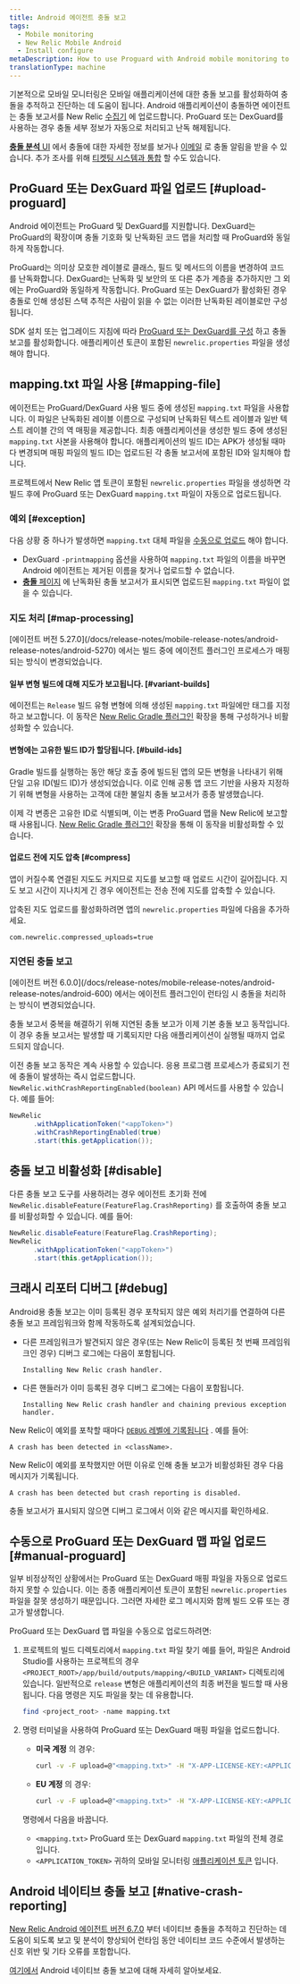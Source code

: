 ```yaml
---
title: Android 에이전트 충돌 보고
tags:
  - Mobile monitoring
  - New Relic Mobile Android
  - Install configure
metaDescription: How to use Proguard with Android mobile monitoring to automatically process and de-obfuscate crash details.
translationType: machine
---
```


기본적으로 모바일 모니터링은 모바일 애플리케이션에 대한 충돌 보고를 활성화하여 충돌을 추적하고 진단하는 데 도움이 됩니다. Android 애플리케이션이 충돌하면 에이전트는 충돌 보고서를 New Relic [수집기](/docs/accounts-partnerships/education/getting-started-new-relic/glossary#collector) 에 업로드합니다. ProGuard 또는 DexGuard를 사용하는 경우 충돌 세부 정보가 자동으로 처리되고 난독 해제됩니다.

[**충돌 분석** UI](/docs/mobile-monitoring/mobile-monitoring-ui/crashes/crash-analysis-group-filter-your-crashes) 에서 충돌에 대한 자세한 정보를 보거나 [이메일](/docs/mobile-monitoring/mobile-monitoring-ui/crashes/receive-crash-notifications-email) 로 충돌 알림을 받을 수 있습니다. 추가 조사를 위해 [티켓팅 시스템과 통합](/docs/mobile-monitoring/mobile-monitoring-ui/crashes/file-tickets-mobile-app-crashes) 할 수도 있습니다.

## ProGuard 또는 DexGuard 파일 업로드 [#upload-proguard]

Android 에이전트는 ProGuard 및 DexGuard를 지원합니다. DexGuard는 ProGuard의 확장이며 충돌 기호화 및 난독화된 코드 맵을 처리할 때 ProGuard와 동일하게 작동합니다.

ProGuard는 의미상 모호한 레이블로 클래스, 필드 및 메서드의 이름을 변경하여 코드를 난독화합니다. DexGuard는 난독화 및 보안의 또 다른 추가 계층을 추가하지만 그 외에는 ProGuard와 동일하게 작동합니다. ProGuard 또는 DexGuard가 활성화된 경우 충돌로 인해 생성된 스택 추적은 사람이 읽을 수 없는 이러한 난독화된 레이블로만 구성됩니다.

SDK 설치 또는 업그레이드 지침에 따라 [ProGuard 또는 DexGuard를 구성](/docs/mobile-monitoring/new-relic-mobile-android/install-configure/configure-proguard-or-dexguard-android-apps) 하고 충돌 보고를 활성화합니다. 애플리케이션 토큰이 포함된 `newrelic.properties` 파일을 생성해야 합니다.

## mapping.txt 파일 사용 [#mapping-file]

에이전트는 ProGuard/DexGuard 사용 빌드 중에 생성된 `mapping.txt` 파일을 사용합니다. 이 파일은 난독화된 레이블 이름으로 구성되며 난독화된 텍스트 레이블과 일반 텍스트 레이블 간의 역 매핑을 제공합니다. 최종 애플리케이션을 생성한 빌드 중에 생성된 `mapping.txt` 사본을 사용해야 합니다. 애플리케이션의 빌드 ID는 APK가 생성될 때마다 변경되며 매핑 파일의 빌드 ID는 업로드된 각 충돌 보고서에 포함된 ID와 일치해야 합니다.

프로젝트에서 New Relic 앱 토큰이 포함된 `newrelic.properties` 파일을 생성하면 각 빌드 후에 ProGuard 또는 DexGuard `mapping.txt` 파일이 자동으로 업로드됩니다.

### 예외 [#exception]

다음 상황 중 하나가 발생하면 `mapping.txt` 대체 파일을 [수동으로 업로드](#manual-proguard) 해야 합니다.

* DexGuard `-printmapping` 옵션을 사용하여 `mapping.txt` 파일의 이름을 바꾸면 Android 에이전트는 제거된 이름을 찾거나 업로드할 수 없습니다.
* [**충돌** 페이지](/docs/mobile-monitoring/mobile-monitoring-ui/crashes/mobile-apps-crashes-dashboard) 에 난독화된 충돌 보고서가 표시되면 업로드된 `mapping.txt` 파일이 없을 수 있습니다.

### 지도 처리 [#map-processing]

<Callout variant="important">
  [에이전트 버전 5.27.0](/docs/release-notes/mobile-release-notes/android-release-notes/android-5270) 에서는 빌드 중에 에이전트 플러그인 프로세스가 매핑되는 방식이 변경되었습니다.
</Callout>

#### 일부 변형 빌드에 대해 지도가 보고됩니다. [#variant-builds]

에이전트는 `Release` 빌드 유형 변형에 의해 생성된 `mapping.txt` 파일에만 태그를 지정하고 보고합니다. 이 동작은 [New Relic Gradle 플러그인](/docs/mobile-monitoring/new-relic-mobile-android/install-configure/configure-agent-gradle-plugin-extension) 확장을 통해 구성하거나 비활성화할 수 있습니다.

#### 변형에는 고유한 빌드 ID가 할당됩니다. [#build-ids]

Gradle 빌드를 실행하는 동안 해당 호출 중에 빌드된 앱의 모든 변형을 나타내기 위해 단일 고유 ID(빌드 ID)가 생성되었습니다. 이로 인해 공통 앱 코드 기반을 사용자 지정하기 위해 변형을 사용하는 고객에 대한 불일치 충돌 보고서가 종종 발생했습니다.

이제 각 변종은 고유한 ID로 식별되며, 이는 변종 ProGuard 맵을 New Relic에 보고할 때 사용됩니다. [New Relic Gradle 플러그인](/docs/mobile-monitoring/new-relic-mobile-android/install-configure/configure-agent-gradle-plugin-extension) 확장을 통해 이 동작을 비활성화할 수 있습니다.

#### 업로드 전에 지도 압축 [#compress]

앱이 커질수록 연결된 지도도 커지므로 지도를 보고할 때 업로드 시간이 길어집니다. 지도 보고 시간이 지나치게 긴 경우 에이전트는 전송 전에 지도를 압축할 수 있습니다.

압축된 지도 업로드를 활성화하려면 앱의 `newrelic.properties` 파일에 다음을 추가하세요.

```properties
com.newrelic.compressed_uploads=true
```

### 지연된 충돌 보고

<Callout variant="important">
  [에이전트 버전 6.0.0](/docs/release-notes/mobile-release-notes/android-release-notes/android-600) 에서는 에이전트 플러그인이 런타임 시 충돌을 처리하는 방식이 변경되었습니다.
</Callout>

충돌 보고서 중복을 해결하기 위해 지연된 충돌 보고가 이제 기본 충돌 보고 동작입니다. 이 경우 충돌 보고서는 발생할 때 기록되지만 다음 애플리케이션이 실행될 때까지 업로드되지 않습니다.

이전 충돌 보고 동작은 계속 사용할 수 있습니다. 응용 프로그램 프로세스가 종료되기 전에 충돌이 발생하는 즉시 업로드합니다. `NewRelic.withCrashReportingEnabled(boolean)` API 메서드를 사용할 수 있습니다. 예를 들어:

```java
NewRelic
      .withApplicationToken("<appToken>")
      .withCrashReportingEnabled(true)
      .start(this.getApplication());
```

## 충돌 보고 비활성화 [#disable]

다른 충돌 보고 도구를 사용하려는 경우 에이전트 초기화 전에 `NewRelic.disableFeature(FeatureFlag.CrashReporting)` 를 호출하여 충돌 보고를 비활성화할 수 있습니다. 예를 들어:

```java
NewRelic.disableFeature(FeatureFlag.CrashReporting);
NewRelic
      .withApplicationToken("<appToken>")
      .start(this.getApplication());
```

## 크래시 리포터 디버그 [#debug]

Android용 충돌 보고는 이미 등록된 경우 포착되지 않은 예외 처리기를 연결하여 다른 충돌 보고 프레임워크와 함께 작동하도록 설계되었습니다.

* 다른 프레임워크가 발견되지 않은 경우(또는 New Relic이 등록된 첫 번째 프레임워크인 경우) 디버그 로그에는 다음이 포함됩니다.

  ```
  Installing New Relic crash handler.
  ```

* 다른 핸들러가 이미 등록된 경우 디버그 로그에는 다음이 포함됩니다.

  ```
  Installing New Relic crash handler and chaining previous exception handler.
  ```

New Relic이 예외를 포착할 때마다 [`DEBUG` 레벨에 기록됩니다](/docs/mobile-monitoring/new-relic-mobile-android/api-guides/android-agent-configuration-feature-flags#logging) . 예를 들어:

```
A crash has been detected in <className>.
```

New Relic이 예외를 포착했지만 어떤 이유로 인해 충돌 보고가 비활성화된 경우 다음 메시지가 기록됩니다.

```
A crash has been detected but crash reporting is disabled.
```

충돌 보고서가 표시되지 않으면 디버그 로그에서 이와 같은 메시지를 확인하세요.

## 수동으로 ProGuard 또는 DexGuard 맵 파일 업로드 [#manual-proguard]

일부 비정상적인 상황에서는 ProGuard 또는 DexGuard 매핑 파일을 자동으로 업로드하지 못할 수 있습니다. 이는 종종 애플리케이션 토큰이 포함된 `newrelic.properties` 파일을 잘못 생성하기 때문입니다. 그러면 자세한 로그 메시지와 함께 빌드 오류 또는 경고가 발생합니다.

ProGuard 또는 DexGuard 맵 파일을 수동으로 업로드하려면:

1. 프로젝트의 빌드 디렉토리에서 `mapping.txt` 파일 찾기 예를 들어, 파일은 Android Studio를 사용하는 프로젝트의 경우 `<PROJECT_ROOT>/app/build/outputs/mapping/<BUILD_VARIANT>` 디렉토리에 있습니다. 일반적으로 `release` 변형은 애플리케이션의 최종 버전을 빌드할 때 사용됩니다. 다음 명령은 지도 파일을 찾는 데 유용합니다.

   ```bash
   find <project_root> -name mapping.txt
   ```

2. 명령 터미널을 사용하여 ProGuard 또는 DexGuard 매핑 파일을 업로드합니다.

   * **미국 계정** 의 경우:

     ```bash
     curl -v -F upload=@"<mapping.txt>" -H "X-APP-LICENSE-KEY:<APPLICATION_TOKEN>" https://mobile-symbol-upload.newrelic.com/symbol
     ```

   * **EU 계정** 의 경우:

     ```bash
     curl -v -F upload=@"<mapping.txt>" -H "X-APP-LICENSE-KEY:<APPLICATION_TOKEN>" https://mobile-symbol-upload.eu.newrelic.com/symbol
     ```

   명령에서 다음을 바꿉니다.

   * `<mapping.txt>` ProGuard 또는 DexGuard `mapping.txt` 파일의 전체 경로입니다.
   * `<APPLICATION_TOKEN>` 귀하의 모바일 모니터링 [애플리케이션 토큰](/docs/mobile-monitoring/new-relic-mobile/maintenance/viewing-your-application-token) 입니다.

## Android 네이티브 충돌 보고 [#native-crash-reporting]

[New Relic Android 에이전트 버전 6.7.0](https://docs.newrelic.com/docs/release-notes/mobile-release-notes/android-release-notes/android-670) 부터 네이티브 충돌을 추적하고 진단하는 데 도움이 되도록 보고 및 분석이 향상되어 런타임 동안 네이티브 코드 수준에서 발생하는 신호 위반 및 기타 오류를 포함합니다.

[여기에서](/docs/mobile-monitoring/new-relic-mobile-android/install-configure/android-agent-native-crash-reporting) Android 네이티브 충돌 보고에 대해 자세히 알아보세요.